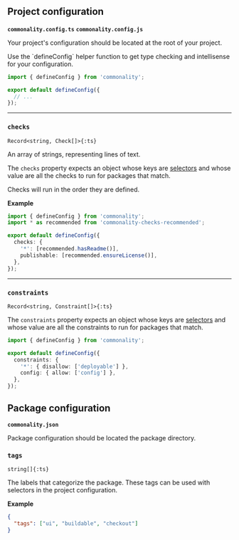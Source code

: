 ## Project configuration

**`commonality.config.ts`** **`commonality.config.js`**

Your project's configuration should be located at the root of your project.

<Tip>
  Use the `defineConfig` helper function to get type checking and intellisense
  for your configuration.
</Tip>

```ts filename="commonality.config.ts"
import { defineConfig } from 'commonality';

export default defineConfig({
  // ...
});
```

---

### `checks`

`Record<string, Check[]>{:ts}`

<ResponseField name="lines" type="string[]" required>
An array of strings, representing lines of text.
</ResponseField>


The `checks` property expects an object whose keys are [selectors](/selectors) and whose value are all the checks to run for packages that match.

<Note>Checks will run in the order they are defined.</Note>

**Example**

```ts filename="commonality.config.ts"
import { defineConfig } from 'commonality';
import * as recommended from 'commonality-checks-recommended';

export default defineConfig({
  checks: {
    '*': [recommended.hasReadme()],
    publishable: [recommended.ensureLicense()],
  },
});
```

---

### `constraints`


`Record<string, Constraint[]>{:ts}`


The `constraints` property expects an object whose keys are [selectors](/selectors) and whose value are all the constraints to run for packages that match.

```ts filename="commonality.config.ts"
import { defineConfig } from 'commonality';

export default defineConfig({
  constraints: {
    '*': { disallow: ['deployable'] },
    config: { allow: ['config'] },
  },
});
```

## Package configuration

**`commonality.json`**

Package configuration should be located the package directory.

### `tags`


`string[]{:ts}`


The labels that categorize the package. These tags can be used with selectors in the project configuration.

**Example**

```json filename="commonality.json"
{
  "tags": ["ui", "buildable", "checkout"]
}
```

